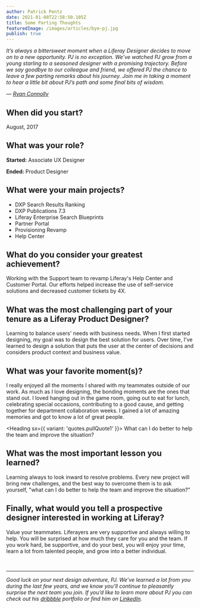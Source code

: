 ```yaml
---
author: Patrick Pentz
date: 2021-01-08T22:58:50.105Z
title: Some Parting Thoughts
featuredImage: /images/articles/bye-pj.jpg
publish: true
---
```



_It’s always a bittersweet moment when a Liferay Designer decides to move on to a new opportunity. PJ is no exception. We’ve watched PJ grow from a young starling to a seasoned designer with a promising trajectory. Before we say goodbye to our colleague and friend, we offered PJ the chance to leave a few parting remarks about his journey. Join me in taking a moment to hear a little bit about PJ’s path and some final bits of wisdom._

_— [Ryan Connolly](/team/connolly-ryan)_

## When did you start?

August, 2017

## What was your role?

**Started:** Associate UX Designer

**Ended:** Product Designer

## What were your main projects?

-   DXP Search Results Ranking
-   DXP Publications 7.3
-   Liferay Enterprise Search Blueprints
-   Partner Portal
-   Provisioning Revamp
-   Help Center

## What do you consider your greatest achievement?

Working with the Support team to revamp Liferay's Help Center and Customer Portal. Our efforts helped increase the use of self-service solutions and decreased customer tickets by 4X.

## What was the most challenging part of your tenure as a Liferay Product Designer?

Learning to balance users' needs with business needs. When I first started designing, my goal was to design the best solution for users. Over time, I've learned to design a solution that puts the user at the center of decisions and considers product context and business value.

## What was your favorite moment(s)?

I really enjoyed all the moments I shared with my teammates outside of our work. As much as I love designing, the bonding moments are the ones that stand out. I loved hanging out in the game room, going out to eat for lunch, celebrating special occasions, contributing to a good cause, and getting together for department collaboration weeks. I gained a lot of amazing memories and got to know a lot of great people.

<Heading sx={{ variant: 'quotes.pullQuote1' }}>
	What can I do better to help the team and improve the situation?
</Heading>

## What was the most important lesson you learned?

Learning always to look inward to resolve problems. Every new project will bring new challenges, and the best way to overcome them is to ask yourself, "what can I do better to help the team and improve the situation?"

## Finally, what would you tell a prospective designer interested in working at Liferay?

Value your teammates. Liferayers are very supportive and always willing to help. You will be surprised at how much they care for you and the team. If you work hard, be supportive, and do your best, you will enjoy your time, learn a lot from talented people, and grow into a better individual.

<br />

---

_Good luck on your next design adventure, PJ. We’ve learned a lot from you during the last few years, and we know you’ll continue to pleasantly surprise the next team you join. If you’d like to learn more about PJ you can check out his [dribbble](https://dribbble.com/pjpentz) portfolio or find him on [LinkedIn](https://www.linkedin.com/in/pjpentz/)._
